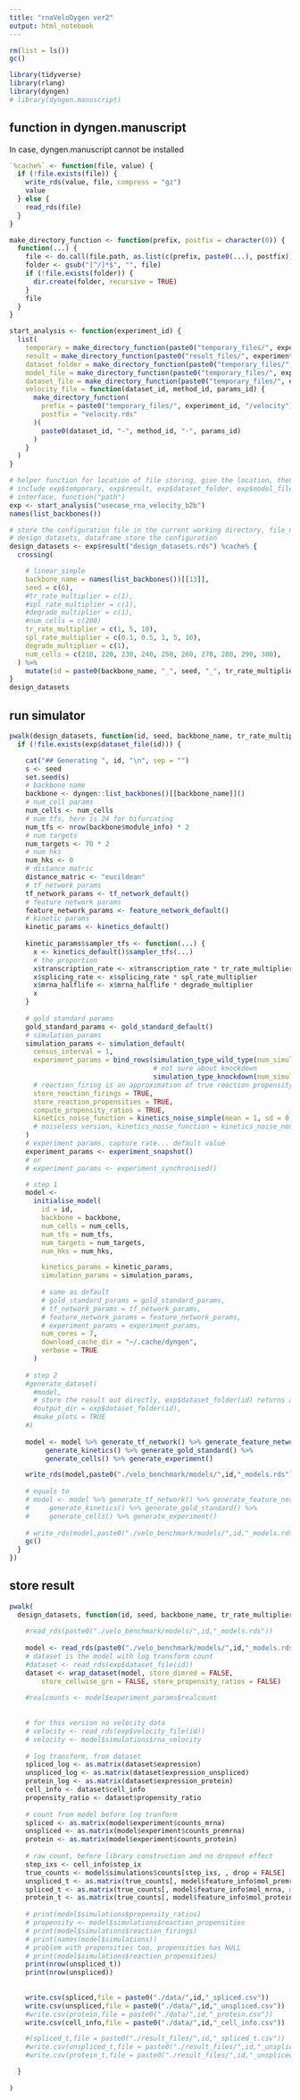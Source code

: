 ---
title: "rnaVeloDygen ver2"
output: html_notebook
---

```{r}
rm(list = ls())
gc()
```

```{r}
library(tidyverse)
library(rlang)
library(dyngen)
# library(dyngen.manuscript)
```

## function in dyngen.manuscript
In case, dyngen.manuscript cannot be installed
```{r}
`%cache%` <- function(file, value) {
  if (!file.exists(file)) {
    write_rds(value, file, compress = "gz")
    value
  } else {
    read_rds(file)
  }
}

make_directory_function <- function(prefix, postfix = character(0)) {
  function(...) {
    file <- do.call(file.path, as.list(c(prefix, paste0(...), postfix)))
    folder <- gsub("[^/]*$", "", file)
    if (!file.exists(folder)) {
      dir.create(folder, recursive = TRUE)
    }
    file
  }
}

start_analysis <- function(experiment_id) {
  list(
    temporary = make_directory_function(paste0("temporary_files/", experiment_id)),
    result = make_directory_function(paste0("result_files/", experiment_id)),
    dataset_folder = make_directory_function(paste0("temporary_files/", experiment_id, "/datasets"), postfix = ""),
    model_file = make_directory_function(paste0("temporary_files/", experiment_id, "/datasets"), postfix = "model.rds"),
    dataset_file = make_directory_function(paste0("temporary_files/", experiment_id, "/datasets"), postfix = "dataset.rds"),
    velocity_file = function(dataset_id, method_id, params_id) {
      make_directory_function(
        prefix = paste0("temporary_files/", experiment_id, "/velocity"),
        postfix = "velocity.rds"
      )(
        paste0(dataset_id, "-", method_id, "-", params_id)
      )
    }
  )
}
```


```{r}
# helper function for location of file storing, give the location, then store it in the location
# include exp$temporary, exp$result, exp$dataset_folder, exp$model_file, exp$dataset_file, exp$velocity_file
# interface, function("path")
exp <- start_analysis("usecase_rna_velocity_b2b")
names(list_backbones())
```


```{r}
# store the configuration file in the current working directory, file_name % cache% data
# design_datasets, dataframe store the configuration
design_datasets <- exp$result("design_datasets.rds") %cache% {
  crossing(

    # linear_simple
    backbone_name = names(list_backbones())[[13]],
    seed = c(6),
    #tr_rate_multiplier = c(1),
    #spl_rate_multiplier = c(1),
    #degrade_multiplier = c(1),
    #num_cells = c(200)
    tr_rate_multiplier = c(1, 5, 10),
    spl_rate_multiplier = c(0.1, 0.5, 1, 5, 10),
    degrade_multiplier = c(1),
    num_cells = c(210, 220, 230, 240, 250, 260, 270, 280, 290, 300),
  ) %>%
    mutate(id = paste0(backbone_name, "_", seed, "_", tr_rate_multiplier , "_", spl_rate_multiplier, "_", num_cells))
}
design_datasets
```

## run simulator
```{r}
pwalk(design_datasets, function(id, seed, backbone_name, tr_rate_multiplier, spl_rate_multiplier, degrade_multiplier, num_cells) {
  if (!file.exists(exp$dataset_file(id))) {

    cat("## Generating ", id, "\n", sep = "")
    s <- seed
    set.seed(s)
    # backbone name
    backbone <- dyngen::list_backbones()[[backbone_name]]()
    # num_cell params
    num_cells <- num_cells
    # num tfs, here is 24 for bifurcating
    num_tfs <- nrow(backbone$module_info) * 2
    # num targets 
    num_targets <- 70 * 2
    # num hks
    num_hks <- 0 
    # distance matric
    distance_matric <- "eucildean"
    # tf_network params
    tf_network_params <- tf_network_default()
    # feature network params
    feature_network_params <- feature_network_default()
    # kinetic params
    kinetic_params <- kinetics_default()
    
    kinetic_params$sampler_tfs <- function(...) {
      x <- kinetics_default()$sampler_tfs(...)
      # the proportion
      x$transcription_rate <- x$transcription_rate * tr_rate_multiplier
      x$splicing_rate <- x$splicing_rate * spl_rate_multiplier
      x$mrna_halflife <- x$mrna_halflife * degrade_multiplier
      x
    }
    
    # gold standard params
    gold_standard_params <- gold_standard_default()
    # simulation_params
    simulation_params <- simulation_default(
      census_interval = 1,
      experiment_params = bind_rows(simulation_type_wild_type(num_simulations = 5),
                                    # not sure about knockdown
                                    simulation_type_knockdown(num_simulations = 0)),
      # reaction_firing is an approximation of true reaction propensity
      store_reaction_firings = TRUE,
      store_reaction_propensities = TRUE,
      compute_propensity_ratios = TRUE,
      kinetics_noise_function = kinetics_noise_simple(mean = 1, sd = 0.005),
      # noiseless version, kinetics_noise_function = kinetics_noise_none()
    )
    # experiment params, capture rate... default value 
    experiment_params <- experiment_snapshot()
    # or 
    # experiment_params <- experiment_synchronised()

    # step 1
    model <-
      initialise_model(
        id = id,
        backbone = backbone,
        num_cells = num_cells,
        num_tfs = num_tfs,
        num_targets = num_targets,
        num_hks = num_hks,

        kinetics_params = kinetic_params,
        simulation_params = simulation_params,
        
        # same as default
        # gold_standard_params = gold_standard_params,
        # tf_network_params = tf_network_params,
        # feature_network_params = feature_network_params,
        # experiment_params = experiment_params,
        num_cores = 7,
        download_cache_dir = "~/.cache/dyngen",
        verbose = TRUE
      )
    
    # step 2 
    #generate_dataset(
      #model,
      # store the result out directly, exp$dataset_folder(id) returns a character of direction
      #output_dir = exp$dataset_folder(id),
      #make_plots = TRUE
    #)
    
    model <- model %>% generate_tf_network() %>% generate_feature_network() %>%
         generate_kinetics() %>% generate_gold_standard() %>%
         generate_cells() %>% generate_experiment()

    write_rds(model,paste0("./velo_benchmark/models/",id,"_models.rds"))
    
    # equals to 
    # model <- model %>% generate_tf_network() %>% generate_feature_network() %>% 
    #     generate_kinetics() %>% generate_gold_standard() %>% 
    #     generate_cells() %>% generate_experiment()
    
    # write_rds(model,paste0("./velo_benchmark/models/",id,"_models.rds"))
    gc()
  }
})

```

## store result
```{r}
pwalk(
  design_datasets, function(id, seed, backbone_name, tr_rate_multiplier, spl_rate_multiplier, degrade_multiplier, num_cells){
    
    #read_rds(paste0("./velo_benchmark/models/",id,"_models.rds"))
    
    model <- read_rds(paste0("./velo_benchmark/models/",id,"_models.rds"))
    # dataset is the model with log transform count
    #dataset <- read_rds(exp$dataset_file(id))
    dataset <- wrap_dataset(model, store_dimred = FALSE, 
        store_cellwise_grn = FALSE, store_propensity_ratios = FALSE)
    
    #realcounts <- model$experiment_params$realcount
    
    
    # for this version no velocity data
    # velocity <- read_rds(exp$velocity_file(id))
    # velocity <- model$simulations$rna_velocity
    
    # log transform, from dataset
    spliced_log <- as.matrix(dataset$expression)
    unspliced_log <- as.matrix(dataset$expression_unspliced)
    protein_log <- as.matrix(dataset$expression_protein)
    cell_info <- dataset$cell_info
    propensity_ratio <- dataset$propensity_ratio
    
    # count from model before log tranform
    spliced <- as.matrix(model$experiment$counts_mrna)
    unspliced <- as.matrix(model$experiment$counts_premrna)
    protein <- as.matrix(model$experiment$counts_protein)
    
    # raw count, before library construction and no dropout effect
    step_ixs <- cell_info$step_ix
    true_counts <- model$simulations$counts[step_ixs, , drop = FALSE]
    unspliced_t <- as.matrix(true_counts[, model$feature_info$mol_premrna, drop = FALSE])
    spliced_t <- as.matrix(true_counts[, model$feature_info$mol_mrna, drop = FALSE])
    protein_t <- as.matrix(true_counts[, model$feature_info$mol_protein, drop = FALSE])
    
    # print(model$simulations$propensity_ratios)
    # propensity <- model$simulations$reaction_propensities
    # print(model$simulations$reaction_firings)
    # print(names(model$simulations))
    # problem with propensities too, propensities has NULL
    # print(model$simulations$reaction_propensities)
    print(nrow(unspliced_t))
    print(nrow(unspliced))
    
    
    write.csv(spliced,file = paste0("./data/",id,"_spliced.csv"))
    write.csv(unspliced,file = paste0("./data/",id,"_unspliced.csv"))
    #write.csv(protein,file = paste0("./data/",id,"_protein.csv"))
    write.csv(cell_info,file = paste0("./data/",id,"_cell_info.csv"))

    #(spliced_t,file = paste0("./result_files/",id,"_spliced_t.csv"))
    #write.csv(unspliced_t,file = paste0("./result_files/",id,"_unspliced_t.csv"))
    #write.csv(protein_t,file = paste0("./result_files/",id,"_unspliced_t.csv"))

  }
  
)
```




